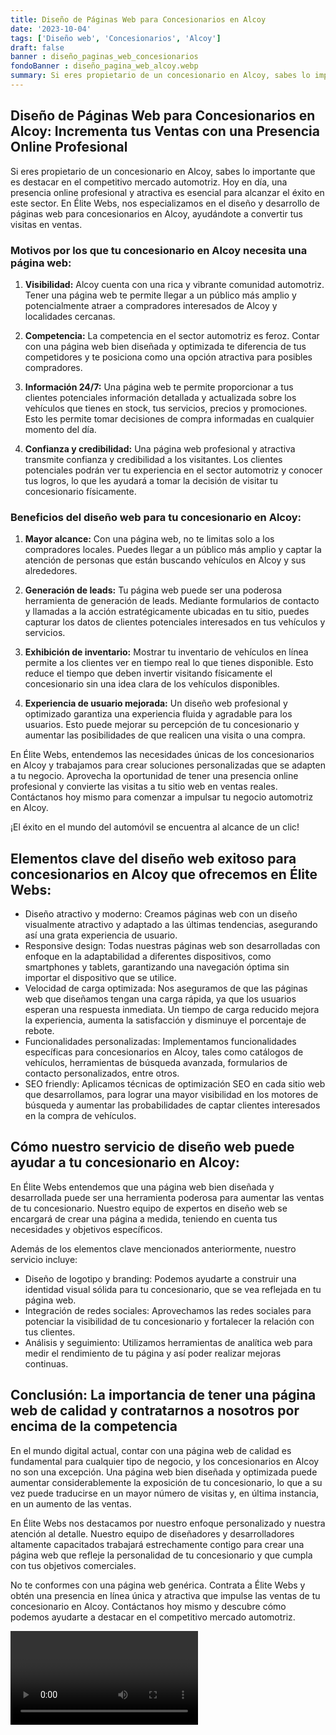 ```yaml
---
title: Diseño de Páginas Web para Concesionarios en Alcoy
date: '2023-10-04'
tags: ['Diseño web', 'Concesionarios', 'Alcoy']
draft: false
banner : diseño_paginas_web_concesionarios
fondoBanner : diseño_pagina_web_alcoy.webp
summary: Si eres propietario de un concesionario en Alcoy, sabes lo importante que es destacar en el competitivo mercado automotriz. Hoy en día, una presencia online profesional y atractiva es esencial para alcanzar el éxito en este sector. En Élite Webs, nos especializamos en el diseño y desarrollo de páginas web para concesionarios en Alcoy, ayudándote a convertir tus visitas en ventas.
---
```


## Diseño de Páginas Web para Concesionarios en Alcoy: Incrementa tus Ventas con una Presencia Online Profesional

Si eres propietario de un concesionario en Alcoy, sabes lo importante que es destacar en el competitivo mercado automotriz. Hoy en día, una presencia online profesional y atractiva es esencial para alcanzar el éxito en este sector. En Élite Webs, nos especializamos en el diseño y desarrollo de páginas web para concesionarios en Alcoy, ayudándote a convertir tus visitas en ventas.

### Motivos por los que tu concesionario en Alcoy necesita una página web:

1. **Visibilidad:** Alcoy cuenta con una rica y vibrante comunidad automotriz. Tener una página web te permite llegar a un público más amplio y potencialmente atraer a compradores interesados de Alcoy y localidades cercanas.

2. **Competencia:** La competencia en el sector automotriz es feroz. Contar con una página web bien diseñada y optimizada te diferencia de tus competidores y te posiciona como una opción atractiva para posibles compradores.

3. **Información 24/7:** Una página web te permite proporcionar a tus clientes potenciales información detallada y actualizada sobre los vehículos que tienes en stock, tus servicios, precios y promociones. Esto les permite tomar decisiones de compra informadas en cualquier momento del día.

4. **Confianza y credibilidad:** Una página web profesional y atractiva transmite confianza y credibilidad a los visitantes. Los clientes potenciales podrán ver tu experiencia en el sector automotriz y conocer tus logros, lo que les ayudará a tomar la decisión de visitar tu concesionario físicamente.

### Beneficios del diseño web para tu concesionario en Alcoy:

1. **Mayor alcance:** Con una página web, no te limitas solo a los compradores locales. Puedes llegar a un público más amplio y captar la atención de personas que están buscando vehículos en Alcoy y sus alrededores.

2. **Generación de leads:** Tu página web puede ser una poderosa herramienta de generación de leads. Mediante formularios de contacto y llamadas a la acción estratégicamente ubicadas en tu sitio, puedes capturar los datos de clientes potenciales interesados en tus vehículos y servicios.

3. **Exhibición de inventario:** Mostrar tu inventario de vehículos en línea permite a los clientes ver en tiempo real lo que tienes disponible. Esto reduce el tiempo que deben invertir visitando físicamente el concesionario sin una idea clara de los vehículos disponibles.

4. **Experiencia de usuario mejorada:** Un diseño web profesional y optimizado garantiza una experiencia fluida y agradable para los usuarios. Esto puede mejorar su percepción de tu concesionario y aumentar las posibilidades de que realicen una visita o una compra.

En Élite Webs, entendemos las necesidades únicas de los concesionarios en Alcoy y trabajamos para crear soluciones personalizadas que se adapten a tu negocio. Aprovecha la oportunidad de tener una presencia online profesional y convierte las visitas a tu sitio web en ventas reales. Contáctanos hoy mismo para comenzar a impulsar tu negocio automotriz en Alcoy.

¡El éxito en el mundo del automóvil se encuentra al alcance de un clic!

<GifSeo />

<Cta />

## Elementos clave del diseño web exitoso para concesionarios en Alcoy que ofrecemos en Élite Webs:

- Diseño atractivo y moderno: Creamos páginas web con un diseño visualmente atractivo y adaptado a las últimas tendencias, asegurando así una grata experiencia de usuario.
- Responsive design: Todas nuestras páginas web son desarrolladas con enfoque en la adaptabilidad a diferentes dispositivos, como smartphones y tablets, garantizando una navegación óptima sin importar el dispositivo que se utilice.
- Velocidad de carga optimizada: Nos aseguramos de que las páginas web que diseñamos tengan una carga rápida, ya que los usuarios esperan una respuesta inmediata. Un tiempo de carga reducido mejora la experiencia, aumenta la satisfacción y disminuye el porcentaje de rebote.
- Funcionalidades personalizadas: Implementamos funcionalidades específicas para concesionarios en Alcoy, tales como catálogos de vehículos, herramientas de búsqueda avanzada, formularios de contacto personalizados, entre otros.
- SEO friendly: Aplicamos técnicas de optimización SEO en cada sitio web que desarrollamos, para lograr una mayor visibilidad en los motores de búsqueda y aumentar las probabilidades de captar clientes interesados en la compra de vehículos.

## Cómo nuestro servicio de diseño web puede ayudar a tu concesionario en Alcoy:

En Élite Webs entendemos que una página web bien diseñada y desarrollada puede ser una herramienta poderosa para aumentar las ventas de tu concesionario. Nuestro equipo de expertos en diseño web se encargará de crear una página a medida, teniendo en cuenta tus necesidades y objetivos específicos.

Además de los elementos clave mencionados anteriormente, nuestro servicio incluye:

- Diseño de logotipo y branding: Podemos ayudarte a construir una identidad visual sólida para tu concesionario, que se vea reflejada en tu página web.
- Integración de redes sociales: Aprovechamos las redes sociales para potenciar la visibilidad de tu concesionario y fortalecer la relación con tus clientes.
- Análisis y seguimiento: Utilizamos herramientas de analítica web para medir el rendimiento de tu página y así poder realizar mejoras continuas.

## Conclusión: La importancia de tener una página web de calidad y contratarnos a nosotros por encima de la competencia

En el mundo digital actual, contar con una página web de calidad es fundamental para cualquier tipo de negocio, y los concesionarios en Alcoy no son una excepción. Una página web bien diseñada y optimizada puede aumentar considerablemente la exposición de tu concesionario, lo que a su vez puede traducirse en un mayor número de visitas y, en última instancia, en un aumento de las ventas.

En Élite Webs nos destacamos por nuestro enfoque personalizado y nuestra atención al detalle. Nuestro equipo de diseñadores y desarrolladores altamente capacitados trabajará estrechamente contigo para crear una página web que refleje la personalidad de tu concesionario y que cumpla con tus objetivos comerciales.

No te conformes con una página web genérica. Contrata a Élite Webs y obtén una presencia en línea única y atractiva que impulse las ventas de tu concesionario en Alcoy. Contáctanos hoy mismo y descubre cómo podemos ayudarte a destacar en el competitivo mercado automotriz.

<Video />

<CtaBot job='Concesionarios' city='Alcoy'/>

<Gmaps query='Alcoy+españa+maps' />